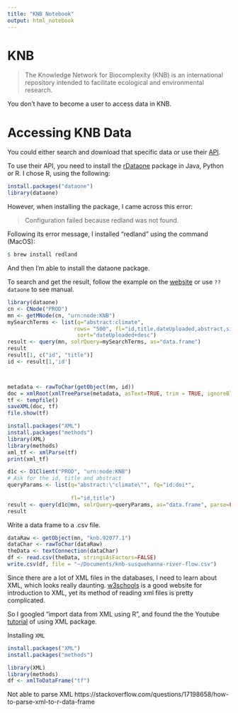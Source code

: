 ```yaml
---
title: "KNB Notebook"
output: html_notebook
---
```


# KNB

> The Knowledge Network for Biocomplexity (KNB) is an international repository intended to facilitate ecological and environmental research.

You don't have to become a user to access data in KNB.

# Accessing KNB Data
You could either search and download that specific data or use their [API](https://knb.ecoinformatics.org/api).

To use their API, you need to install the [rDataone](https://github.com/DataONEorg/rdataone) package in Java, Python or R. I chose R, using the following:
```r
install.packages("dataone")
library(dataone)
```
However, when installing the package, I came across this error:

> Configuration failed because redland was not found.

Following its error message, I installed "redland" using the command (MacOS):
```r
$ brew install redland 
```
And then I'm able to install the dataone package.


To search and get the result, follow the example on the [website](https://github.com/DataONEorg/rdataone) or use `??dataone` to see manual. 
```r
library(dataone)
cn <- CNode("PROD")
mn <- getMNode(cn, "urn:node:KNB")
mySearchTerms <- list(q="abstract:climate",
                     rows= "500", fl="id,title,dateUploaded,abstract,size",
                      sort="dateUploaded+desc")
result <- query(mn, solrQuery=mySearchTerms, as="data.frame")
result
result[1, c("id", "title")]
id <- result[1,'id']



metadata <- rawToChar(getObject(mn, id))
doc = xmlRoot(xmlTreeParse(metadata, asText=TRUE, trim = TRUE, ignoreBlanks = TRUE))
tf <- tempfile()
saveXML(doc, tf)
file.show(tf)  

install.packages("XML")
install.packages("methods")
library(XML)
library(methods)
xml_tf <- xmlParse(tf)
print(xml_tf)
```


```r
d1c <- D1Client("PROD", "urn:node:KNB")
# Ask for the id, title and abstract
queryParams <- list(q="abstract:\"climate\"", fq="id:doi*", 
                    
                    fl="id,title") 
result <- query(d1c@mn, solrQuery=queryParams, as="data.frame", parse=FALSE)
result
```
Write a data frame to a .csv file.
```r
dataRaw <- getObject(mn, "knb.92077.1")
dataChar <- rawToChar(dataRaw)
theData <- textConnection(dataChar)
df <- read.csv(theData, stringsAsFactors=FALSE)
write.csv(df, file = "~/Documents/knb-susquehanna-river-flow.csv")
```



Since there are a lot of XML files in the databases, I need to learn about XML, which looks really daunting. [w3schools](https://www.w3schools.com/xml/xml_whatis.asp) is a good website for introduction to XML, yet its method of reading xml files is pretty complicated.

So I googled "import data from XML using R", and found the the Youtube [tutorial](https://www.youtube.com/watch?v=1cM_ZNZ9hhE) of using XML package. 

Installing `XML`
```r
install.packages("XML")
install.packages("methods")
```

```r
library(XML)
library(methods)
df <- xmlToDataFrame("tf")
```

Not able to parse XML https://stackoverflow.com/questions/17198658/how-to-parse-xml-to-r-data-frame

